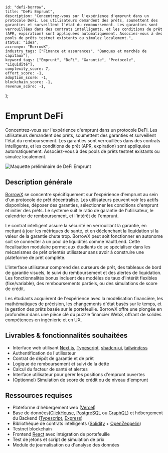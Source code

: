     id: "defi-borrow",
    title: "DeFi Emprunt",
    description: "Concentrez-vous sur l'expérience d'emprunt dans un protocole DeFi. Les utilisateurs demandent des prêts, soumettent des garanties et surveillent l'état du remboursement. Les garanties sont verrouillées dans des contrats intelligents, et les conditions de prêt (APR, expiration) sont appliquées automatiquement. Associez-vous à des pools de prêts testnet existants ou simulez localement.",
    status: "idea",
    accronym: "BorrowX",
    industry_tags: ["Finance et assurances", "Banques et marchés de capitaux"],
    keyword_tags: ["Emprunt", "DeFi", "Garantie", "Protocole", "Liquidité"],
    complexity_score: 7,
    effort_score: -1,
    adoption_score: -1,
    blockchain_score: -1,
    revenue_score: -1,
};

# Emprunt DeFi

Concentrez-vous sur l'expérience d'emprunt dans un protocole DeFi. Les utilisateurs demandent des prêts, soumettent des garanties et surveillent l'état du remboursement. Les garanties sont verrouillées dans des contrats intelligents, et les conditions de prêt (APR, expiration) sont appliquées automatiquement. Associez-vous à des pools de prêts testnet existants ou simulez localement.

![Maquette préliminaire de DeFi Emprunt](/images/project/defi-borrow.jpg)

## Description générale

[BorrowX](https://borrowx.monark.io) se concentre spécifiquement sur l'expérience d'emprunt au sein d'un protocole de prêt décentralisé. Les utilisateurs peuvent voir les actifs disponibles, déposer des garanties, sélectionner les conditions d'emprunt et initier des prêts. Le système suit le ratio de garantie de l'utilisateur, le calendrier de remboursement, et l'intérêt de l'emprunt.

Le contrat intelligent assure la sécurité en verrouillant la garantie, en mettant à jour les métriques de santé, et en déclenchant la liquidation si la valeur de la garantie chute trop. BorrowX peut soit fonctionner en autonome soit se connecter à un pool de liquidités comme VaultLend. Cette focalisation modulaire permet aux étudiants de se spécialiser dans les mécanismes de prêt orientés utilisateur sans avoir à construire une plateforme de prêt complète.

L'interface utilisateur comprend des curseurs de prêt, des tableaux de bord de garantie visuels, le suivi du remboursement et des alertes de liquidation. Les fonctionnalités bonus incluent des modèles de taux d'intérêt flexibles (fixe/variable), des remboursements partiels, ou des simulations de score de crédit.

Les étudiants acquièrent de l'expérience avec la modélisation financière, les mathématiques de précision, les changements d'état basés sur le temps, et la gestion des prêts basée sur le portefeuille. BorrowX offre une plongée en profondeur dans une pièce clé du puzzle financier Web3, offrant de solides compétences en ingénierie et en UX.

## Livrables & fonctionnalités souhaitées

- Interface web utilisant [Next.js](https://nextjs.org/), [Typescript](https://www.typescriptlang.org/), [shadcn-ui](https://ui.shadcn.com/), [tailwindcss](https://tailwindcss.com/)
- Authentification de l'utilisateur 
- Contrat de dépôt de garantie et de prêt
- Logique de remboursement et suivi de la dette
- Calcul du facteur de santé et alertes
- Interface utilisateur pour gérer les positions d'emprunt ouvertes
- (Optionnel) Simulation de score de crédit ou de niveau d'emprunt

## Ressources requises

- Plateforme d'hébergement web ([Vercel](https://www.vercel.com/))
- Base de données([ClickHouse](https://clickhouse.com/), [PostgreSQL](https://www.postgresql.org/) ou [GraphQL](https://graphql.org/)) et hébergement du Backend ([Typescript](https://www.typescriptlang.org/), [Express](https://expressjs.com/))
- Bibliothèque de contrats intelligents ([Solidity](https://soliditylang.org/) + [OpenZeppelin](https://www.openzeppelin.com/))
- Testnet blockchain
- Frontend [React](https://react.dev/) avec intégration de portefeuille
- Test de jetons et script de simulation de prix
- Module de journalisation ou d'analyse des données

